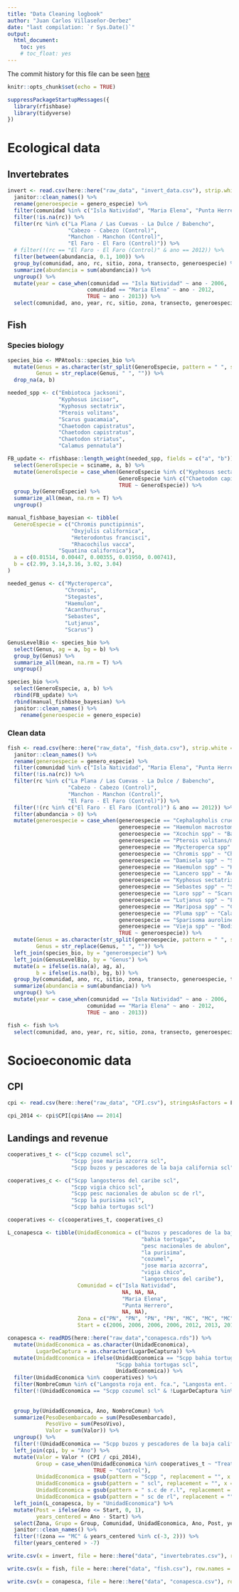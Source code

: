 ```yaml
---
title: "Data Cleaning logbook"
author: "Juan Carlos Villaseñor-Derbez"
date: "last compilation: `r Sys.Date()`"
output:
  html_document:
    toc: yes
    # toc_float: yes
---
```


The commit history for this file can be seen [here](https://github.com/jcvdav/ReserveEffect/commits/master/scripts/data_cleaning_logbook.Rmd)

```r
knitr::opts_chunk$set(echo = TRUE)
```

```r
suppressPackageStartupMessages({
  library(rfishbase)
  library(tidyverse)
})
```


# Ecological data

## Invertebrates

```r
invert <- read.csv(here::here("raw_data", "invert_data.csv"), strip.white = T, stringsAsFactors = F) %>% 
  janitor::clean_names() %>% 
  rename(generoespecie = genero_especie) %>% 
  filter(comunidad %in% c("Isla Natividad", "Maria Elena", "Punta Herrero")) %>% 
  filter(!is.na(rc)) %>% 
  filter(rc %in% c("La Plana / Las Cuevas - La Dulce / Babencho",
                   "Cabezo - Cabezo (Control)",
                   "Manchon - Manchon (Control)",
                   "El Faro - El Faro (Control)")) %>%
  # filter(!(rc == "El Faro - El Faro (Control)" & ano == 2012)) %>%
  filter(between(abundancia, 0.1, 100)) %>%
  group_by(comunidad, ano, rc, sitio, zona, transecto, generoespecie) %>% 
  summarize(abundancia = sum(abundancia)) %>% 
  ungroup() %>% 
  mutate(year = case_when(comunidad == "Isla Natividad" ~ ano - 2006,
                         comunidad == "Maria Elena" ~ ano - 2012,
                         TRUE ~ ano - 2013)) %>% 
  select(comunidad, ano, year, rc, sitio, zona, transecto, generoespecie, abundancia)
```

## Fish

### Species biology

```r
species_bio <- MPAtools::species_bio %>% 
  mutate(Genus = as.character(str_split(GeneroEspecie, pattern = " ", simplify = T)[,1]),
         Genus = str_replace(Genus, " ", "")) %>% 
  drop_na(a, b)

needed_spp <- c("Embiotoca jacksoni",
                "Kyphosus incisor",
                "Kyphosus sectatrix",
                "Pterois volitans",
                "Scarus guacamaia",
                "Chaetodon capistratus",
                "Chaetodon capistratus",
                "Chaetodon striatus",
                "Calamus pennatula")

FB_update <- rfishbase::length_weight(needed_spp, fields = c("a", "b")) %>% 
  select(GeneroEspecie = sciname, a, b) %>% 
  mutate(GeneroEspecie = case_when(GeneroEspecie %in% c("Kyphosus sectatrix", "Kyphosus incisor") ~ "Kyphosus",
                                   GeneroEspecie %in% c("Chaetodon capistratus", "Chaetodon striatus") ~ "Chaetodon",
                                   TRUE ~ GeneroEspecie)) %>% 
  group_by(GeneroEspecie) %>% 
  summarize_all(mean, na.rm = T) %>% 
  ungroup()

manual_fishbase_bayesian <- tibble(
  GeneroEspecie = c("Chromis punctipinnis",
                    "Oxyjulis californica",
                    "Heterodontus francisci",
                    "Rhacochilus vacca",
                "Squatina californica"),
  a = c(0.01514, 0.00447, 0.00355, 0.01950, 0.00741),
  b = c(2.99, 3.14,3.16, 3.02, 3.04)
)

needed_genus <- c("Mycteroperca",
                  "Chromis",
                  "Stegastes",
                  "Haemulon",
                  "Acanthurus",
                  "Sebastes",
                  "Lutjanus",
                  "Scarus")

GenusLevelBio <- species_bio %>% 
  select(Genus, ag = a, bg = b) %>% 
  group_by(Genus) %>% 
  summarize_all(mean, na.rm = T) %>% 
  ungroup()

species_bio %<>%
  select(GeneroEspecie, a, b) %>% 
  rbind(FB_update) %>% 
  rbind(manual_fishbase_bayesian) %>% 
  janitor::clean_names() %>% 
    rename(generoespecie = genero_especie)
```

### Clean data

```r
fish <- read.csv(here::here("raw_data", "fish_data.csv"), strip.white = T, stringsAsFactors = F) %>% 
  janitor::clean_names() %>% 
  rename(generoespecie = genero_especie) %>% 
  filter(comunidad %in% c("Isla Natividad", "Maria Elena", "Punta Herrero")) %>% 
  filter(!is.na(rc)) %>% 
  filter(rc %in% c("La Plana / Las Cuevas - La Dulce / Babencho",
                   "Cabezo - Cabezo (Control)",
                   "Manchon - Manchon (Control)",
                   "El Faro - El Faro (Control)")) %>%
  filter(!(rc %in% c("El Faro - El Faro (Control)") & ano == 2012)) %>%
  filter(abundancia > 0) %>% 
  mutate(generoespecie = case_when(generoespecie == "Cephalopholis cruentatus" ~ "Cephalopholis cruentata",
                                   generoespecie == "Haemulon macrostomun" ~ "Haemulon macrostomum",
                                   generoespecie == "Xcochin spp" ~ "Balistes capriscus",
                                   generoespecie == "Pterois volitans/miles" ~ "Pterois volitans",
                                   generoespecie == "Mycteroperca spp" ~ "Mycteroperca",
                                   generoespecie == "Chromis spp" ~ "Chromis",
                                   generoespecie == "Damisela spp" ~ "Stegastes",
                                   generoespecie == "Haemulon spp" ~ "Haemulon",
                                   generoespecie == "Lancero spp" ~ "Acanthurus",
                                   generoespecie == "Kyphosus sectatrix/incisor" ~ "Kyphosus",
                                   generoespecie == "Sebastes spp" ~ "Sebastes",
                                   generoespecie == "Loro spp" ~ "Scarus",
                                   generoespecie == "Lutjanus spp" ~ "Lutjanus",
                                   generoespecie == "Mariposa spp" ~ "Chaetodon",
                                   generoespecie == "Pluma spp" ~ "Calamus pennatula",
                                   generoespecie == "Sparisoma aurolineatum" ~ "Sparisoma aurofrenatum",
                                   generoespecie == "Vieja spp" ~ "Bodianus rufus",
                                   TRUE ~ generoespecie)) %>% 
  mutate(Genus = as.character(str_split(generoespecie, pattern = " ", simplify = T)[,1]),
         Genus = str_replace(Genus, " ", "")) %>% 
  left_join(species_bio, by = "generoespecie") %>% 
  left_join(GenusLevelBio, by = "Genus") %>%
  mutate(a = ifelse(is.na(a), ag, a),
         b = ifelse(is.na(b), bg, b)) %>% 
  group_by(comunidad, ano, rc, sitio, zona, transecto, generoespecie, talla, a,b) %>% 
  summarize(abundancia = sum(abundancia)) %>% 
  ungroup() %>% 
  mutate(year = case_when(comunidad == "Isla Natividad" ~ ano - 2006,
                         comunidad == "Maria Elena" ~ ano - 2012,
                         TRUE ~ ano - 2013))

fish <- fish %>% 
  select(comunidad, ano, year, rc, sitio, zona, transecto, generoespecie, talla, abundancia, a, b)
```

# Socioeconomic data

## CPI

```r
cpi <- read.csv(here::here("raw_data", "CPI.csv"), stringsAsFactors = F, strip.white = T)

cpi_2014 <- cpi$CPI[cpi$Ano == 2014]
```


## Landings and revenue

```r
cooperatives_t <- c("Scpp cozumel scl",
                    "Scpp jose maria azcorra scl",
                    "Scpp buzos y pescadores de la baja california scl")

cooperatives_c <- c("Scpp langosteros del caribe scl",
                    "Scpp vigia chico scl",
                    "Scpp pesc nacionales de abulon sc de rl",
                    "Scpp la purisima scl",
                    "Scpp bahia tortugas scl")

cooperatives <- c(cooperatives_t, cooperatives_c)
```

```r
L_conapesca <- tibble(UnidadEconomica = c("buzos y pescadores de la baja california",
                                          "bahia tortugas",
                                          "pesc nacionales de abulon",
                                          "la purisima",
                                          "cozumel",
                                          "jose maria azcorra",
                                          "vigia chico",
                                          "langosteros del caribe"),
                      Comunidad = c("Isla Natividad",
                                    NA, NA, NA, 
                                    "Maria Elena",
                                    "Punta Herrero",
                                    NA, NA),
                      Zona = c("PN", "PN", "PN", "PN", "MC", "MC", "MC", "MC"),
                      Start = c(2006, 2006, 2006, 2006, 2012, 2013, 2012, 2012))
```


```r
conapesca <- readRDS(here::here("raw_data","conapesca.rds")) %>% 
  mutate(UnidadEconomica = as.character(UnidadEconomica),
         LugarDeCaptura = as.character(LugarDeCaptura)) %>% 
  mutate(UnidadEconomica = ifelse(UnidadEconomica == "Scpp bahia tortugas s.c de r.l", 
                                  "Scpp bahia tortugas scl",
                                  UnidadEconomica)) %>% 
  filter(UnidadEconomica %in% cooperatives) %>%
  filter(NombreComun %in% c("Langosta roja ent. fca.", "Langosta ent. fca.")) %>%
  filter(!(UnidadEconomica == "Scpp cozumel scl" & !LugarDeCaptura %in% c("Bahia espiritu santo",
                                                                          "Bahia del del espiritu santo",
                                                                          "Bahia espiritu santo"))) %>% 
  group_by(UnidadEconomica, Ano, NombreComun) %>%
  summarize(PesoDesembarcado = sum(PesoDesembarcado), 
            PesoVivo = sum(PesoVivo),
            Valor = sum(Valor)) %>%
  ungroup() %>% 
  filter(!(UnidadEconomica == "Scpp buzos y pescadores de la baja california scl" & NombreComun == "Langosta ent. fca.")) %>% 
  left_join(cpi, by = "Ano") %>% 
  mutate(Valor = Valor * (CPI / cpi_2014),
         Group = case_when(UnidadEconomica %in% cooperatives_t ~ "Treated",
                           TRUE ~ "Control"),
         UnidadEconomica = gsub(pattern = "Scpp ", replacement = "", x = UnidadEconomica),
         UnidadEconomica = gsub(pattern = " scl", replacement = "", x = UnidadEconomica),
         UnidadEconomica = gsub(pattern = " s.c de r.l", replacement = "", x = UnidadEconomica),
         UnidadEconomica = gsub(pattern = " sc de rl", replacement = "", x = UnidadEconomica)) %>% 
  left_join(L_conapesca, by = "UnidadEconomica") %>% 
  mutate(Post = ifelse(Ano <= Start, 0, 1),
         years_centered = Ano - Start) %>% 
  select(Zona, Grupo = Group, Comunidad, UnidadEconomica, Ano, Post, years_centered, NombreComun, PesoVivo, PesoDesembarcado, Valor, CPI) %>% 
  janitor::clean_names() %>% 
  filter(!(zona == "MC" & years_centered %in% c(-3, 2))) %>% 
  filter(years_centered > -7)
```


```r
write.csv(x = invert, file = here::here("data", "invertebrates.csv"), row.names = F)

write.csv(x = fish, file = here::here("data", "fish.csv"), row.names = F)

write.csv(x = conapesca, file = here::here("data", "conapesca.csv"), row.names = F)

```

